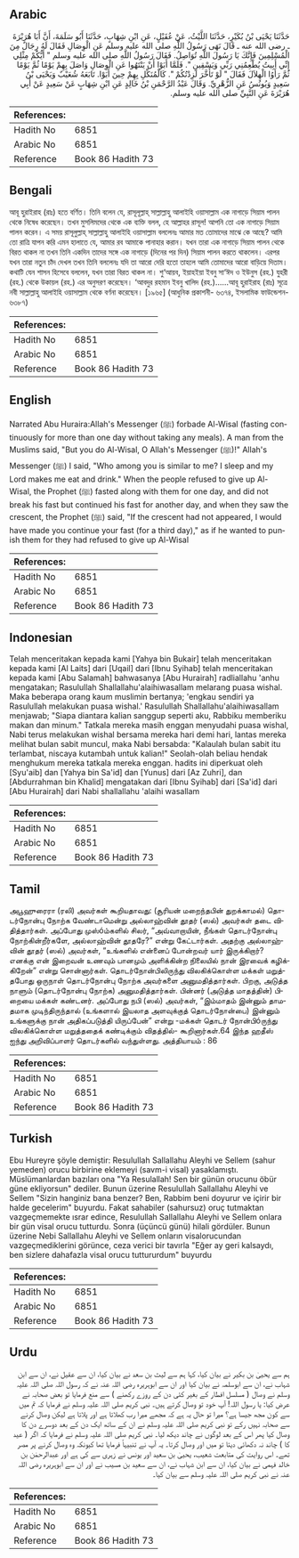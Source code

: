 ## Arabic


<div dir="rtl" lang="ar" style={{fontSize:'larger',backgroundColor:'#f8f9fa',padding:20}}>
حَدَّثَنَا يَحْيَى بْنُ بُكَيْرٍ، حَدَّثَنَا اللَّيْثُ، عَنْ عُقَيْلٍ، عَنِ ابْنِ شِهَابٍ، حَدَّثَنَا أَبُو سَلَمَةَ، أَنَّ أَبَا هُرَيْرَةَ ـ رضى الله عنه ـ قَالَ نَهَى رَسُولُ اللَّهِ صلى الله عليه وسلم عَنِ الْوِصَالِ فَقَالَ لَهُ رِجَالٌ مِنَ الْمُسْلِمِينَ فَإِنَّكَ يَا رَسُولَ اللَّهِ تُوَاصِلُ‏.‏ فَقَالَ رَسُولُ اللَّهِ صلى الله عليه وسلم ‏"‏ أَيُّكُمْ مِثْلِي إِنِّي أَبِيتُ يُطْعِمُنِي رَبِّي وَيَسْقِينِ ‏"‏‏.‏ فَلَمَّا أَبَوْا أَنْ يَنْتَهُوا عَنِ الْوِصَالِ وَاصَلَ بِهِمْ يَوْمًا ثُمَّ يَوْمًا ثُمَّ رَأَوُا الْهِلاَلَ فَقَالَ ‏"‏ لَوْ تَأَخَّرَ لَزِدْتُكُمْ ‏"‏‏.‏ كَالْمُنَكِّلِ بِهِمْ حِينَ أَبَوْا‏.‏ تَابَعَهُ شُعَيْبٌ وَيَحْيَى بْنُ سَعِيدٍ وَيُونُسُ عَنِ الزُّهْرِيِّ‏.‏ وَقَالَ عَبْدُ الرَّحْمَنِ بْنُ خَالِدٍ عَنِ ابْنِ شِهَابٍ عَنْ سَعِيدٍ عَنْ أَبِي هُرَيْرَةَ عَنِ النَّبِيِّ صلى الله عليه وسلم‏.‏
</div>
<div style={{backgroundColor:'#f8f9fa',padding:20, marginBottom: 10}}><table> <thead> <tr> <th>References:</th> <th></th> </tr> </thead> <tbody><tr><td>Hadith No</td><td>6851</td></tr><tr><td>Arabic No</td><td>6851</td></tr><tr><td>Reference</td><td>Book 86 Hadith 73</td></tr></tbody></table></div>

## Bengali


<div dir="ltr" lang="bn" style={{fontSize:'larger',backgroundColor:'#f8f9fa',padding:20}}>
আবূ হুরাইরাহ (রাঃ) হতে বর্ণিত। তিনি বলেন যে, রাসূলূল্লাহ্ সাল্লাল্লাহু আলাইহি ওয়াসাল্লাম এক নাগাড়ে সিয়াম পালন থেকে নিষেধ করেছেন। তখন মুসলিমদের থেকে এক ব্যক্তি বলল, হে আল্লাহর রাসূল! আপনি তো এক নাগাড়ে সিয়াম পালন করেন। এ সময় রাসূলুল্লাহ্ সাল্লাল্লাহু আলাইহি ওয়াসাল্লাম বললেনঃ আমার মত তোমাদের মাঝে কে আছে? আমি তো রাত্রি যাপন করি এমন হালাতে যে, আমার রব আমাকে পানাহার করান। যখন তারা এক নাগাড়ে সিয়াম পালন থেকে বিরত থাকল না তখন তিনি একদিন তাদের সঙ্গে এক নাগাড়ে (দিনের পর দিন) সিয়াম পালন করতে থাকলেন। এরপর যখন তারা নতুন চাঁদ দেখল তখন তিনি বললেনঃ যদি তা আরো দেরি হতো তাহলে আমি তোমাদের আরো বাড়িয়ে দিতাম। কথাটি যেন শাসন হিসেবে বললেন, যখন তারা বিরত থাকল না। শু‘আয়ব, ইয়াহইয়া ইবনু সা‘ঈদ ও ইউনুস (রহ.) যুহরী (রহ.) থেকে উকায়ল (রহ.) এর অনুসরণ করেছেন। ‘আবদুর রহমান ইবনু খালিদ (রহ.)......আবূ হুরাইরাহ (রাঃ) সূত্রে নবী সাল্লাল্লাহু আলাইহি ওয়াসাল্লাম থেকে বর্ণনা করেছেন। [১৯৬৫] (আধুনিক প্রকাশনী- ৬৩৭৪, ইসলামিক ফাউন্ডেশন- ৬৩৮৭)
</div>
<div style={{backgroundColor:'#f8f9fa',padding:20, marginBottom: 10}}><table> <thead> <tr> <th>References:</th> <th></th> </tr> </thead> <tbody><tr><td>Hadith No</td><td>6851</td></tr><tr><td>Arabic No</td><td>6851</td></tr><tr><td>Reference</td><td>Book 86 Hadith 73</td></tr></tbody></table></div>

## English


<div dir="ltr" lang="en" style={{fontSize:'larger',backgroundColor:'#f8f9fa',padding:20}}>
Narrated Abu Huraira:Allah's Messenger (ﷺ) forbade Al-Wisal (fasting continuously for more than one day without taking any meals). A man from the Muslims said, "But you do Al-Wisal, O Allah's Messenger (ﷺ)!" Allah's Messenger (ﷺ) I said, "Who among you is similar to me? I sleep and my Lord makes me eat and drink." When the people refused to give up Al-Wisal, the Prophet (ﷺ) fasted along with them for one day, and did not break his fast but continued his fast for another day, and when they saw the crescent, the Prophet (ﷺ) said, "If the crescent had not appeared, I would have made you continue your fast (for a third day)," as if he wanted to punish them for they had refused to give up Al-Wisal
</div>
<div style={{backgroundColor:'#f8f9fa',padding:20, marginBottom: 10}}><table> <thead> <tr> <th>References:</th> <th></th> </tr> </thead> <tbody><tr><td>Hadith No</td><td>6851</td></tr><tr><td>Arabic No</td><td>6851</td></tr><tr><td>Reference</td><td>Book 86 Hadith 73</td></tr></tbody></table></div>

## Indonesian


<div dir="ltr" lang="id" style={{fontSize:'larger',backgroundColor:'#f8f9fa',padding:20}}>
Telah menceritakan kepada kami [Yahya bin Bukair] telah menceritakan kepada kami [Al Laits] dari [Uqail] dari [Ibnu Syihab] telah menceritakan kepada kami [Abu Salamah] bahwasanya [Abu Hurairah] radliallahu 'anhu mengatakan; Rasulullah Shallallahu'alaihiwasallam melarang puasa wishal. Maka beberapa orang kaum muslimin bertanya; 'engkau sendiri ya Rasulullah melakukan puasa wishal.' Rasulullah Shallallahu'alaihiwasallam menjawab; "Siapa diantara kalian sanggup seperti aku, Rabbiku memberiku makan dan minum." Tatkala mereka masih enggan menyudahi puasa wishal, Nabi terus melakukan wishal bersama mereka hari demi hari, lantas mereka melihat bulan sabit muncul, maka Nabi bersabda: "Kalaulah bulan sabit itu terlambat, niscaya kutambah untuk kalian!" Seolah-olah beliau hendak menghukum mereka tatkala mereka enggan. hadits ini diperkuat oleh [Syu'aib] dan [Yahya bin Sa'id] dan [Yunus] dari [Az Zuhri], dan [Abdurrahman bin Khalid] mengatakan dari [Ibnu Syihab] dari [Sa'id] dari [Abu Hurairah] dari Nabi shallallahu 'alaihi wasallam
</div>
<div style={{backgroundColor:'#f8f9fa',padding:20, marginBottom: 10}}><table> <thead> <tr> <th>References:</th> <th></th> </tr> </thead> <tbody><tr><td>Hadith No</td><td>6851</td></tr><tr><td>Arabic No</td><td>6851</td></tr><tr><td>Reference</td><td>Book 86 Hadith 73</td></tr></tbody></table></div>

## Tamil


<div dir="ltr" lang="ta" style={{fontSize:'larger',backgroundColor:'#f8f9fa',padding:20}}>
அபூஹுரைரா (ரலி) அவர்கள் கூறியதாவது: (சூரியன் மறைந்தபின் துறக்காமல்) தொடர்நோன்பு நோற்க வேண்டாமென்று அல்லாஹ்வின் தூதர் (ஸல்) அவர்கள் தடை விதித்தார்கள். அப்போது முஸ்óம்களில் சிலர், “அவ்வாறாயின், நீங்கள் தொடர்நோன்பு நோற்கின்றீர்களே, அல்லாஹ்வின் தூதரே?” என்று கேட்டார்கள். அதற்கு அல்லாஹ்வின் தூதர் (ஸல்) அவர்கள், “உங்களில் என்னைப் போன்றவர் யார் இருக்கிறார்? எனக்கு என் இறைவன் உணவும் பானமும் அளிக்கின்ற நிலையில் நான் இரவைக் கழிக்கிறேன்” என்று சொன்னார்கள். தொடர்நோன்பிலிருந்து விலகிக்கொள்ள மக்கள் மறுத்தபோது ஒருநாள் தொடர்நோன்பு நோற்க அவர்களை அனுமதித்தார்கள். பிறகு, அடுத்த நாளும் (தொடர்நோன்பு நோற்க) அனுமதித்தார்கள். பின்னர் (அடுத்த மாதத்தின்) பிறையை மக்கள் கண்டனர். அப்போது நபி (ஸல்) அவர்கள், “இம்மாதம் இன்னும் தாமதமாக முடிந்திருந்தால் (உங்களால் இயலாத அளவுக்குத் தொடர்நோன்பை) இன்னும் உங்களுக்கு நான் அதிகப்படுத்தி யிருப்பேன்” என்று -மக்கள் தொடர் நோன்பிóருந்து விலகிக்கொள்ள மறுத்ததைக் கண்டிக்கும் விதத்தில்- கூறினார்கள்.64 இந்த ஹதீஸ் ஐந்து அறிவிப்பாளர் தொடர்களில் வந்துள்ளது. அத்தியாயம் : 86
</div>
<div style={{backgroundColor:'#f8f9fa',padding:20, marginBottom: 10}}><table> <thead> <tr> <th>References:</th> <th></th> </tr> </thead> <tbody><tr><td>Hadith No</td><td>6851</td></tr><tr><td>Arabic No</td><td>6851</td></tr><tr><td>Reference</td><td>Book 86 Hadith 73</td></tr></tbody></table></div>

## Turkish


<div dir="ltr" lang="tr" style={{fontSize:'larger',backgroundColor:'#f8f9fa',padding:20}}>
Ebu Hureyre şöyle demiştir: Resulullah Sallallahu Aleyhi ve Sellem (sahur yemeden) orucu birbirine eklemeyi (savm-i visal) yasaklamıştı. Müslümanlardan bazıları ona "Ya Resulallah! Sen bir günün orucunu öbür güne ekliyorsun" dediler. Bunun üzerine Resulullah Sallallahu Aleyhi ve Sellem "Sizin hanginiz bana benzer? Ben, Rabbim beni doyurur ve içirir bir halde gecelerim" buyurdu. Fakat sahabiler (sahursuz) oruç tutmaktan vazgeçmemekte ısrar edince, Resulullah Sallallahu Aleyhi ve Sellem onlara bir gün visal orucu tutturdu. Sonra (üçüncü günü) hilali gördüler. Bunun üzerine Nebi Sallallahu Aleyhi ve Sellem onların visalorucundan vazgeçmediklerini görünce, ceza verici bir tavırla "Eğer ay geri kalsaydı, ben sizlere dahafazla visal orucu tuttururdum" buyurdu
</div>
<div style={{backgroundColor:'#f8f9fa',padding:20, marginBottom: 10}}><table> <thead> <tr> <th>References:</th> <th></th> </tr> </thead> <tbody><tr><td>Hadith No</td><td>6851</td></tr><tr><td>Arabic No</td><td>6851</td></tr><tr><td>Reference</td><td>Book 86 Hadith 73</td></tr></tbody></table></div>

## Urdu


<div dir="rtl" lang="ur" style={{fontSize:'larger',backgroundColor:'#f8f9fa',padding:20}}>
ہم سے یحییٰ بن بکیر نے بیان کیا، کہا ہم سے لیث بن سعد نے بیان کیا، ان سے عقیل نے، ان سے ابن شہاب نے، ان سے ابوسلمہ نے بیان کیا اور ان سے ابوہریرہ رضی اللہ عنہ نے کہ رسول اللہ صلی اللہ علیہ وسلم نے وصال ( مسلسل افطار کے بغیر کئی دن کے روزے رکھنے ) سے منع فرمایا تو بعض صحابہ نے عرض کیا: یا رسول اللہ! آپ خود تو وصال کرتے ہیں۔ نبی کریم صلی اللہ علیہ وسلم نے فرمایا کہ تم میں سے کون مجھ جیسا ہے؟ میرا تو حال یہ ہے کہ مجھے میرا رب کھلاتا ہے اور پلاتا ہے لیکن وصال کرنے سے صحابہ نہیں رکے تو نبی کریم صلی اللہ علیہ وسلم نے ان کے ساتھ ایک دن کے بعد دوسرے دن کا وصال کیا پھر اس کے بعد لوگوں نے چاند دیکھ لیا۔ نبی کریم صلی اللہ علیہ وسلم نے فرمایا کہ اگر ( عید کا ) چاند نہ دکھائی دیتا تو میں اور وصال کرتا۔ یہ آپ نے تنبیہاً فرمایا تھا کیونکہ وہ وصال کرنے پر مصر تھے۔ اس روایت کی متابعت شعیب، یحییٰ بن سعید اور یونس نے زہری سے کی ہے اور عبدالرحمٰن بن خالد فہمی نے بیان کیا، ان سے ابن شہاب نے، ان سے سعید بن مسیب نے اور ان سے ابوہریرہ رضی اللہ عنہ نے نبی کریم صلی اللہ علیہ وسلم سے بیان کیا۔
</div>
<div style={{backgroundColor:'#f8f9fa',padding:20, marginBottom: 10}}><table> <thead> <tr> <th>References:</th> <th></th> </tr> </thead> <tbody><tr><td>Hadith No</td><td>6851</td></tr><tr><td>Arabic No</td><td>6851</td></tr><tr><td>Reference</td><td>Book 86 Hadith 73</td></tr></tbody></table></div>
